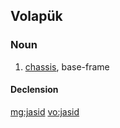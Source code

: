 ==Volapük==

===Noun===
{{vo-noun}}

# [[chassis]], base-frame

====Declension====
{{vo-decl-noun}}

[[mg:jasid]]
[[vo:jasid]]